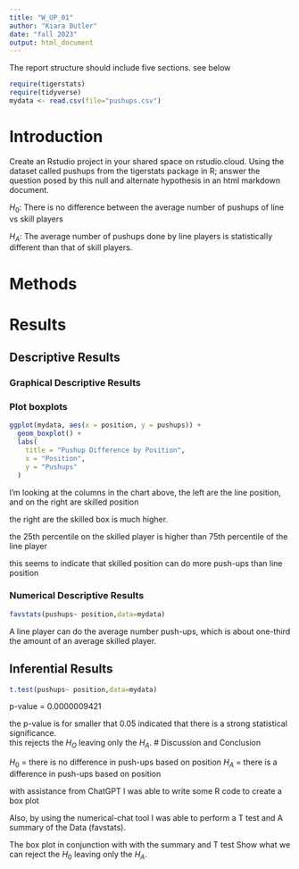 ```yaml
---
title: "W_UP_01"
author: "Kiara Butler"
date: "fall 2023"
output: html_document
---
```




The report structure should include five sections.  see below



```r
require(tigerstats)
require(tidyverse)
mydata <- read.csv(file="pushups.csv")
```

# Introduction

<!--In this section you explain what you are trying to show. Where did the data come from? What is the research or other question you are trying to answer?!-->

Create an Rstudio project in your shared space on rstudio.cloud.  Using the dataset called pushups from the tigerstats package in R; answer the question posed by this null and alternate hypothesis in an html markdown document.

$H_0$: There is no difference between the average number of pushups of line vs skill players

$H_A$: The average number of pushups done by line players is statistically different than that of skill players.

# Methods

<!--Decide on your methods: use "variable analysis" or other appropriate descriptors. Make sure to choose at least one graphical method and at least one numerical method.!-->

# Results

<!--Divide this section into two sub-sections: One for your descriptive results and one for your inferential results.!-->

## Descriptive Results

### Graphical Descriptive Results

<!--Graphical results here. Make sure to show your code. Provide appropriate labels for axes, giving units if possible, and provide a good title for the graph, too. Use the graphical results to describe the patterns if any that exist in the data as focused toward the research question!-->
### Plot boxplots

```r
ggplot(mydata, aes(x = position, y = pushups)) +
  geom_boxplot() +
  labs(
    title = "Pushup Difference by Position",
    x = "Position",
    y = "Pushups"
  )
```

I'm looking at the columns in the chart above, the left are the line position, and on the right are skilled position  

the right are the skilled box is much higher.

the 25th percentile on the skilled player is higher than 75th percentile of the line player 

this seems to indicate that skilled position can do more push-ups than line position 


### Numerical Descriptive Results

<!--Numerical results go here. Use the numerical results to describe the patterns if any that exist in the data as focused toward the research question!-->
```r
favstats(pushups~ position,data=mydata)
```

A line player can do the average number push-ups, which is about one-third the amount of an average skilled player.

## Inferential Results

<!--State hypothesis clearly. Make sure your discussion of the inferential test covers all the aspects that the test output produces, such as test statistic, p-value etc. Make a decision about the null hypothesis, explain the assumptions on which the selected test/procedure was based, and why the chosen procedure satisfys the assumptions and is appropriate to answer the research question!-->
```r
t.test(pushups~ position,data=mydata)
```
p-value = 0.0000009421

the p-value is for smaller that 0.05 indicated that there is a strong statistical significance.  
this rejects the $H_O$ leaving only the $H_A$.
# Discussion and Conclusion

<!--Discussion and conclusion here. If you found a relationship be sure to consider whether the relationship occurs because one of the variavbles causes the other, or whether they perhasps are related for some other reason. Watch the chapter 6 videos from the GeorgeTown videos collection.!-->

$H_0$ = there is no difference in push-ups based on position
$H_A$ = there is a difference in push-ups based on position 

with assistance from ChatGPT I was able to write some R code to create a box plot 

Also, by using the numerical-chat tool I was able to perform a T test and A summary of the Data (favstats). 

The box plot in conjunction with with the summary and T test Show what we can reject the $H_0$ leaving only the $H_A$.